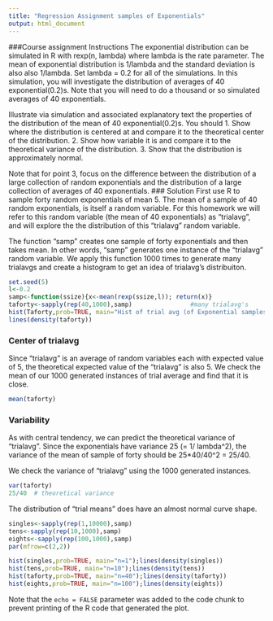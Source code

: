```yaml
---
title: "Regression Assignment samples of Exponentials"
output: html_document
---
```

###Course assignment Instructions
The exponential distribution can be simulated in R with rexp(n, lambda) where lambda is the rate parameter. The mean of exponential distribution is 1/lambda and the standard deviation is also also 1/lambda. Set lambda = 0.2 for all of the simulations. In this simulation, you will investigate the distribution of averages of 40 exponential(0.2)s. Note that you will need to do a thousand or so simulated averages of 40 exponentials.

Illustrate via simulation and associated explanatory text the properties of the distribution of the mean of 40 exponential(0.2)s.  You should
1. Show where the distribution is centered at and compare it to the theoretical center of the distribution.
2. Show how variable it is and compare it to the theoretical variance of the distribution.
3. Show that the distribution is approximately normal.

Note that for point 3, focus on the difference between the distribution of a large collection of random exponentials and the distribution of a large collection of averages of 40 exponentials.
### Solution 
First use R to sample forty random exponentials of mean 5. The mean of a sample of
40 random exponentials, is itself a random variable.  For this homework we will refer to this random variable (the mean of 40 exponentials) as "trialavg", and 
will explore the the distribution of this "trialavg" random variable.


The function "samp" creates one sample of forty exponentials and then takes mean. In other words, "samp" generates one instance of the "trialavg" random variable.  We apply this 
function 1000 times to generate many trialavgs and create a histogram to get an idea of trialavg's distribuiton.
```r
set.seed(5)
l<-0.2
samp<-function(ssize){x<-mean(rexp(ssize,l)); return(x)}
taforty<-sapply(rep(40,1000),samp)                #many trialavg's 
hist(Taforty,prob=TRUE, main="Hist of trial avg (of Exponential samples n=40)")
lines(density(taforty))

```
### Center of trialavg 
Since "trialavg" is an average of random variables each with expected value of 5, the theoretical expected value of the "trialavg" is also 5. We check the mean of our 1000 generated instances of trial average and find that it is close.
```r

mean(taforty)

```
### Variability
As with central tendency, we can predict the theoretical variance of "trialavg".  Since the
exponentials have variance 25 (= 1/ lambda^2), the variance of the mean of sample of forty should be 25*40/40^2 = 25/40.
 
We check the variance of "trialavg" using the 1000 generated instances.

```r
var(taforty)
25/40  # theoretical variance
```
The distribution of "trial means" does have an almost normal curve shape.


```r
singles<-sapply(rep(1,10000),samp)
tens<-sapply(rep(10,1000),samp)
eights<-sapply(rep(100,1000),samp)
par(mfrow=c(2,2))

hist(singles,prob=TRUE, main="n=1");lines(density(singles))
hist(tens,prob=TRUE, main="n=10");lines(density(tens))
hist(taforty,prob=TRUE, main="n=40");lines(density(taforty))
hist(eights,prob=TRUE, main="n=100");lines(density(eights))
```

Note that the `echo = FALSE` parameter was added to the code chunk to prevent printing of the R code that generated the plot.
